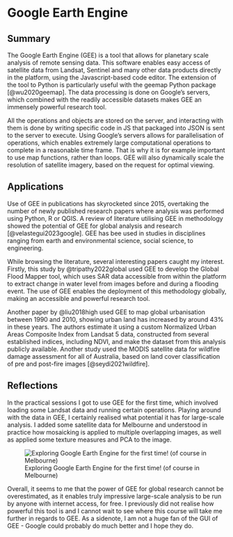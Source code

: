 # Google Earth Engine {#sec-week5}

## Summary

The Google Earth Engine (GEE) is a tool that allows for planetary scale analysis of remote sensing data. This software enables easy access of satellite data from Landsat, Sentinel and many other data products directly in the platform, using the Javascript-based code editor. The extension of the tool to Python is particularly useful with the geemap Python package [@wu2020geemap]. The data processing is done on Google's servers, which combined with the readily accessible datasets makes GEE an immensely powerful research tool.

All the operations and objects are stored on the server, and interacting with them is done by writing specific code in JS that packaged into JSON is sent to the server to execute. Using Google's servers allows for parallelisation of operations, which enables extremely large computational operations to complete in a reasonable time frame. That is why it is for example important to use map functions, rather than loops. GEE will also dynamically scale the resolution of satellite imagery, based on the request for optimal viewing.

## Applications

Use of GEE in publications has skyrocketed since 2015, overtaking the number of newly published research papers where analysis was performed using Python, R or QGIS. A review of literature utilising GEE in methodology showed the potential of GEE for global analysis and research [@velastegui2023google]. GEE has bee used in studies in disciplines ranging from earth and environmental science, social science, to engineering.

While browsing the literature, several interesting papers caught my interest. Firstly, this study by @tripathy2022global used GEE to develop the Global Flood Mapper tool, which uses SAR data accessible from within the platform to extract change in water level from images before and during a flooding event. The use of GEE enables the deployment of this methodology globally, making an accessible and powerful research tool.

Another paper by @liu2018high used GEE to map global urbanisation between 1990 and 2010, showing urban land has increased by around 43% in these years. The authors estimate it using a custom Normalized Urban Areas Composite Index from Landsat 5 data, constructed from several established indices, including NDVI, and make the dataset from this analysis publicly available. Another study used the MODIS satellite data for wildfire damage assessment for all of Australia, based on land cover classification of pre and post-fire images [@seydi2021wildfire].

## Reflections

In the practical sessions I got to use GEE for the first time, which involved loading some Landsat data and running certain operations. Playing around with the data in GEE, I certainly realised what potential it has for large-scale analysis. I added some satellite data for Melbourne and understood in practice how mosaicking is applied to multiple overlapping images, as well as applied some texture measures and PCA to the image.

![Exploring Google Earth Engine for the first time! (of course in Melbourne)](res/week6.png)

Overall, it seems to me that the power of GEE for global research cannot be overestimated, as it enables truly impressive large-scale analysis to be run by anyone with internet access, for free. I previously did not realise how powerful this tool is and I cannot wait to see where this course will take me further in regards to GEE. As a sidenote, I am not a huge fan of the GUI of GEE - Google could probably do much better and I hope they do.
